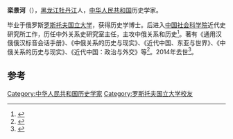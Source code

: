 '''栾景河'''（{{bd|1964年|9月|2014年|2月6日|catIdx=Luan}}），[[黑龙江|黑龙江]][[牡丹江|牡丹江]]人，[[中华人民共和国|中华人民共和国]]历史学家。

毕业于俄罗斯[[罗斯托夫国立大学|罗斯托夫国立大学]]，获得历史学博士。后进入[[中国社会科学院|中国社会科学院]]近代史研究所工作，历任中外关系史研究室主任，主攻中俄关系和历史<ref>{{cite news|title=近代史所学者栾景河获俄科学院东方学所荣誉博士称号|url=http://jds.cass.cn/Item/7969.aspx|accessdate=2014-02-11|newspaper=中国社会科学院|archive-date=2014-02-22|archive-url=https://web.archive.org/web/20140222165342/http://jds.cass.cn/Item/7969.aspx|dead-url=no}}</ref>。著有《通用汉俄俄汉标音会话手册》、《中俄关系的历史与现实》、《近代中国、东亚与世界》、《中俄关系的历史与现实》、《近代中国：政治与外交》等<ref>{{cite news|title=王建朗、栾景河主编《近代中国：政治与外交》出版|url=http://jds.cass.cn/Item/8532.aspx|accessdate=2014-02-11|newspaper=中国社会科学院|archive-date=2014-02-22|archive-url=https://web.archive.org/web/20140222165346/http://jds.cass.cn/Item/8532.aspx|dead-url=no}}</ref>。2014年去世<ref>{{cite news|title=栾景河同志讣告|url=http://jds.cass.cn/Item/24582.aspx|accessdate=2014-02-11|newspaper=中国社会科学院|archive-date=2014-02-22|archive-url=https://web.archive.org/web/20140222165351/http://jds.cass.cn/Item/24582.aspx|dead-url=no}}</ref>。

==参考==
{{reflist}}
[[Category:中华人民共和国历史学家|Category:中华人民共和国历史学家]]
[[Category:罗斯托夫国立大学校友|Category:罗斯托夫国立大学校友]]